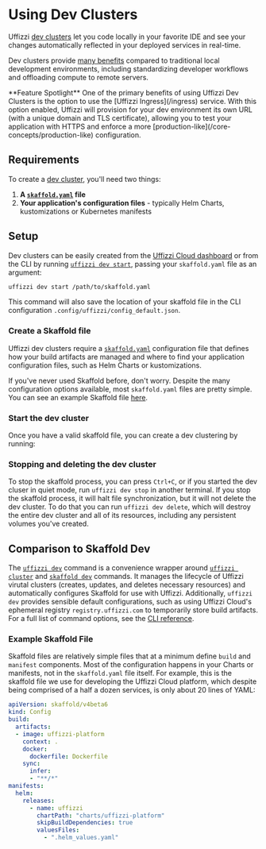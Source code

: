 
# Using Dev Clusters

Uffizzi [dev clusters](/core-concepts/ephemeral-environments/dev-clusters) let you code locally in your favorite IDE and see your changes automatically reflected in your deployed services in 
real-time. 

Dev clusters provide [many benefits](/core-concepts/ephemeral-environments/dev-clusters) compared to traditional 
local development environments, including standardizing developer workflows and offloading compute to remote servers. 

<Callout>
  **Feature Spotlight**  
  One of the primary benefits of using Uffizzi Dev Clusters is the option to use the [Uffizzi 
  Ingress](/ingress) service. With this option enabled, Uffizzi will provision for your dev environment its 
  own URL (with a unique domain and TLS certificate), allowing you to test your application with HTTPS and enforce a more 
  [production-like](/core-concepts/production-like) configuration.
</Callout>

## Requirements
To create a [dev cluster](/core-concepts/ephemeral-environments/dev-clusters), you'll need two things:

1. **A [`skaffold.yaml`](https://skaffold.dev/references/yaml/) file**  
2. **Your application's configuration files** - typically Helm Charts, kustomizations or Kubernetes manifests

## Setup

Dev clusters can be easily created from the [Uffizzi Cloud dashboard](/usage/dashboard) or from the CLI 
by running [`uffizzi dev start`](/cli/commands/dev), passing your `skaffold.yaml` file as an argument:

```bash
uffizzi dev start /path/to/skaffold.yaml
```

This command will also save the location of your skaffold file in the CLI configuration `.config/uffizzi/config_default.json`.

### Create a Skaffold file
Uffizzi dev clusters require a [`skaffold.yaml`](https://skaffold.dev/references/yaml/) configuration file 
that defines how your build artifacts are managed and where to find your application configuration files, such as 
Helm Charts or kustomizations. 

If you've never used Skaffold before, don't worry. Despite the many configuration options available, most `skaffold.yaml` files 
are pretty simple. You can see an example Skaffold file [here](#example-skaffold-file).

### Start the dev cluster
Once you have a valid skaffold file, you can create a dev clustering by running:

### Stopping and deleting the dev cluster
To stop the skaffold process, you can press `Ctrl+C`, or if you started the dev cluser in quiet mode, run 
`uffizzi dev stop` in another terminal. If you stop the skaffold process, it will halt file synchronization, 
but it will not delete the dev cluster. To do that you can run `uffizzi dev delete`, which will destroy the 
entire dev cluster and all of its resources, including any persistent volumes you've created.

## Comparison to Skaffold Dev

The [`uffizzi dev`](/cli/commands/dev) command is a convenience wrapper around [`uffizzi cluster`](/cli/commands/cluster) and 
[`skaffold dev`](https://skaffold.dev/workflows/dev/) commands. It manages the lifecycle of Uffizzi 
virutal clusters (creates, updates, and deletes necessary resources) and automatically configures Skaffold 
for use with Uffizzi. Additionally, `uffizzi dev` provides sensible default configurations, such as using Uffizzi Cloud's ephemeral registry 
`registry.uffizzi.com` to temporarily store build artifacts. For a full list of command options, see the [CLI reference](/cli/commands/dev).

### Example Skaffold File

Skaffold files are relatively simple files that at a minimum define `build` and `manifest` components. 
Most of the configuration happens in your Charts or manifests, not in the `skaffold.yaml` file itself. 
For example, this is the skaffold file we use for developing the Uffizzi Cloud platform, which despite 
being comprised of a half a dozen services, is only about 20 lines of YAML:

```yaml filename="skaffold.yaml"
apiVersion: skaffold/v4beta6
kind: Config
build:
  artifacts:
  - image: uffizzi-platform
    context: .
    docker:
      dockerfile: Dockerfile
    sync:
      infer:
      - "**/*"
manifests:
  helm:
    releases:
      - name: uffizzi
        chartPath: "charts/uffizzi-platform"
        skipBuildDependencies: true
        valuesFiles:
          - ".helm_values.yaml"
```
